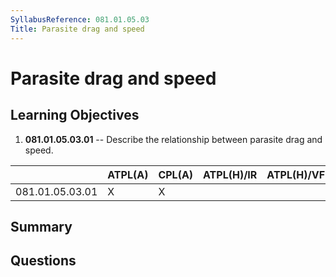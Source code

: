 ```yaml
---
SyllabusReference: 081.01.05.03
Title: Parasite drag and speed
---
```


# Parasite drag and speed

## Learning Objectives

1.  **081.01.05.03.01** -- Describe the relationship between parasite drag and
    speed.

|                 | ATPL(A) | CPL(A) | ATPL(H)/IR | ATPL(H)/VFR | CPL(H) | IR | CBIR(A) |
| --------------- | ------- | ------ | ---------- | ----------- | ------ | -- | ------- |
| 081.01.05.03.01 | X       | X      |            |             |        |    |         |

## Summary

## Questions
